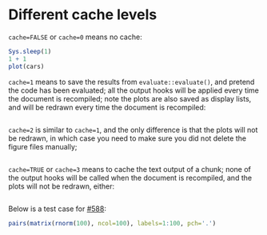 # Different cache levels

`cache=FALSE` or `cache=0` means no cache:

```r
Sys.sleep(1)
1 + 1
plot(cars)
```

`cache=1` means to save the results from `evaluate::evaluate()`, and pretend
the code has been evaluated; all the output hooks will be applied every time
the document is recompiled; note the plots are also saved as display lists,
and will be redrawn every time the document is recompiled:

```r
```

`cache=2` is similar to `cache=1`, and the only difference is that the plots
will not be redrawn, in which case you need to make sure you did not delete
the figure files manually;

```r
```

`cache=TRUE` or `cache=3` means to cache the text output of a chunk; none of
the output hooks will be called when the document is recompiled, and the
plots will not be redrawn, either:

```r
```

Below is a test case for [#588](https://github.com/yihui/knitr/issues/588):

```r
pairs(matrix(rnorm(100), ncol=100), labels=1:100, pch='.')
```
